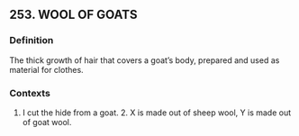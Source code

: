 ## 253. WOOL OF GOATS
### Definition
The thick growth of hair that covers a goat’s body, prepared and used as material for clothes.

### Contexts
1. I cut the hide from a goat. 2. X is made out of sheep wool, Y is made out of goat wool.

